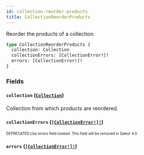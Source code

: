 ```yaml
---
id: collection-reorder-products
title: CollectionReorderProducts
---
```


Reorder the products of a collection.

```graphql
type CollectionReorderProducts {
  collection: Collection
  collectionErrors: [CollectionError!]!
  errors: [CollectionError!]!
}
```

### Fields

#### `collection` ([`Collection`](/developer/api-reference/objects/collection.mdx))

Collection from which products are reordered.

#### `collectionErrors` ([`[CollectionError!]!`](/developer/api-reference/objects/collection-error.mdx))

<sub><sup><span className="deprecatedTag">DEPRECATED</span> Use errors field instead. This field will be removed in Saleor 4.0.</sup></sub>

#### `errors` ([`[CollectionError!]!`](/developer/api-reference/objects/collection-error.mdx))
